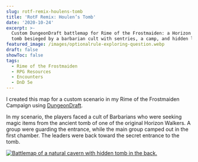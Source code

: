 ```yaml
---
slug: rotf-remix-houlens-tomb
title: 'RotF Remix: Houlen’s Tomb'
date: '2020-10-24'
excerpt: >-
  Custom DungeonDraft battlemap for Rime of the Frostmaiden: a Horizon Walker's
  tomb besieged by a barbarian cult with sentries, a camp, and hidden leaders.
featured_image: /images/optionalrule-exploring-question.webp
draft: false
showToc: false
tags:
  - Rime of the Frostmaiden
  - RPG Resources
  - Encounters
  - DnD 5e
---
```


I created this map for a custom scenario in my Rime of the Frostmaiden Campaign using [DungeonDraft](https://dungeondraft.net/).

In my scenario, the players faced a cult of Barbarians who were seeking magic items from the ancient tomb of one of the original Horizon Walkers.  A group were guarding the entrance, while the main group camped out in the first chamber.  The leaders were back toward the secret entrance to the tomb.

[![Battlemap of a natural cavern with hidden tomb in the back.](https://i.redd.it/c7hhvkh7st961.jpg)](https://i.redd.it/c7hhvkh7st961.jpg)
